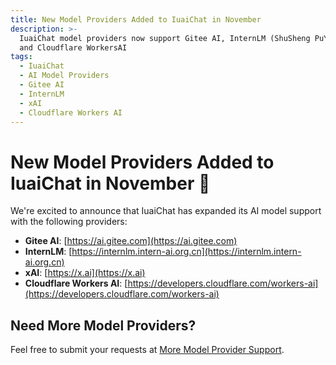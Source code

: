 ```yaml
---
title: New Model Providers Added to IuaiChat in November
description: >-
  IuaiChat model providers now support Gitee AI, InternLM (ShuSheng PuYu), xAI,
  and Cloudflare WorkersAI
tags:
  - IuaiChat
  - AI Model Providers
  - Gitee AI
  - InternLM
  - xAI
  - Cloudflare Workers AI
---
```


# New Model Providers Added to IuaiChat in November 🎉

We're excited to announce that IuaiChat has expanded its AI model support with the following providers:

- **Gitee AI**: [https://ai.gitee.com](https://ai.gitee.com)
- **InternLM**: [https://internlm.intern-ai.org.cn](https://internlm.intern-ai.org.cn)
- **xAI**: [https://x.ai](https://x.ai)
- **Cloudflare Workers AI**: [https://developers.cloudflare.com/workers-ai](https://developers.cloudflare.com/workers-ai)

## Need More Model Providers?

Feel free to submit your requests at [More Model Provider Support](https://github.com/lobehub/lobe-chat/discussions/1284).
